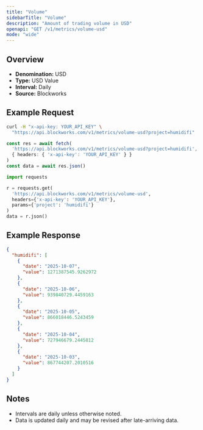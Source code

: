 ```yaml
---
title: "Volume"
sidebarTitle: "Volume"
description: "Amount of trading volume in USD"
openapi: "GET /v1/metrics/volume-usd"
mode: "wide"
---
```


## Overview

- **Denomination:** USD
- **Type:** USD Value
- **Interval:** Daily
- **Source:** Blockworks

## Example Request

<CodeGroup>

```bash cURL
curl -H "x-api-key: YOUR_API_KEY" \
  "https://api.blockworks.com/v1/metrics/volume-usd?project=humidifi"
```

```typescript TypeScript
const res = await fetch(
  'https://api.blockworks.com/v1/metrics/volume-usd?project=humidifi',
  { headers: { 'x-api-key': 'YOUR_API_KEY' } }
)
const data = await res.json()
```

```python Python
import requests

r = requests.get(
  'https://api.blockworks.com/v1/metrics/volume-usd',
  headers={'x-api-key': 'YOUR_API_KEY'},
  params={'project': 'humidifi'}
)
data = r.json()
```

</CodeGroup>

## Example Response

```json
{
  "humidifi": [
    {
      "date": "2025-10-07",
      "value": 1271387545.9262972
    },
    {
      "date": "2025-10-06",
      "value": 939840729.4459163
    },
    {
      "date": "2025-10-05",
      "value": 866018446.5243459
    },
    {
      "date": "2025-10-04",
      "value": 727946679.2445812
    },
    {
      "date": "2025-10-03",
      "value": 867744207.2010516
    }
  ]
}
```

## Notes
- Intervals are daily unless otherwise noted.
- Data is updated daily and may be revised after late-arriving data.